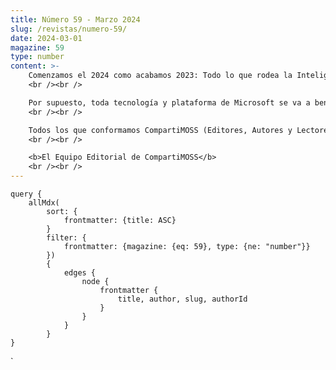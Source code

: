 ```yaml
---
title: Número 59 - Marzo 2024
slug: /revistas/numero-59/
date: 2024-03-01
magazine: 59
type: number
content: >-
    Comenzamos el 2024 como acabamos 2023: Todo lo que rodea la Inteligencia Artificial a todos los niveles es tendencia y está experimentando un momentum y evolución espectacular. Nos ha tocado vivir la época de los Copilot y como se suele decir, lo mejor está por venir. 
    <br /><br />

    Por supuesto, toda tecnología y plataforma de Microsoft se va a beneficiar de este momentum permitiendo que los desarrolladores puedan ser más creativos y productivos cuando construyen código, que los usuarios puedan centrarse en lo realmente importante porque la IA está ahí para complementar y ayudar. En definitiva, tenemos el privilegio de vivir un momento de la historia que lo está cambiando todo. 
    <br /><br />

    Todos los que conformamos CompartiMOSS (Editores, Autores y Lectores) vivimos y disfrutamos de este momento como vivimos y disfrutamos de la tecnología, compartimos nuestro conocimiento y mostramos en el día a día como la tecnología está al servicio de la humanidad y no al revés. Esperamos que los artículos de esta nueva Edición sean de su agrado y que disfruten de su lectura como hemos disfrutado los Editores.
    <br /><br />

    <b>El Equipo Editorial de CompartiMOSS</b>    
    <br /><br />
---
```




<NumberHeader frontmatter={props.pageContext.frontmatter} />

<ViewArticles articles={props.data.allMdx} title="Índice" />

<ViewPartners />

    query {
        allMdx(    
            sort: {
                frontmatter: {title: ASC}
            }
            filter: {
                frontmatter: {magazine: {eq: 59}, type: {ne: "number"}}
            }) 
            {
                edges {
                    node {
                        frontmatter {
                            title, author, slug, authorId
                        }      
                    }
                }
            }
    }
`

